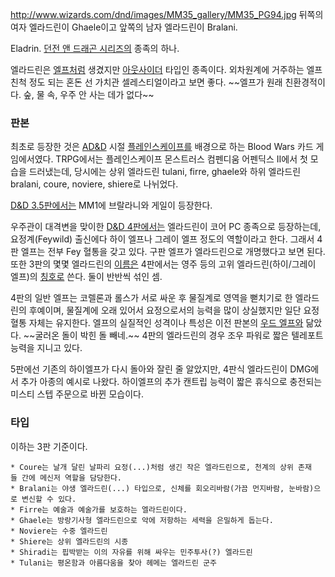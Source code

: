 http://www.wizards.com/dnd/images/MM35_gallery/MM35_PG94.jpg
뒤쪽의 여자 엘라드린이 Ghaele이고 앞쪽의 남자 엘라드린이 Bralani.

Eladrin. [[던전 앤 드래곤 시리즈]]의 종족의 하나.

엘라드린은 [[엘프]]처럼 생겼지만 [[아웃사이더]] 타입인 종족이다. 외차원계에 거주하는 엘프 친척 정도 되는 혼돈 선 가치관 셀레스티얼이라고 보면 좋다. ~~엘프가 원래 친환경적이다. 숲, 물 속, 우주 안 사는 데가 없다~~

=== 판본 ===
최초로 등장한 것은 [[AD&D]] 시절 [[플레인스케이프]]를 배경으로 하는 Blood Wars 카드 게임에서였다. TRPG에서는 플레인스케이프 몬스트러스 컴펜디움 어펜딕스 II에서 첫 모습을 드러냈는데, 당시에는 상위 엘라드린 tulani, firre, ghaele와 하위 엘라드린 bralani, coure, noviere, shiere로 나뉘었다.

[[D&D 3.5]]판에서는 MM1에 브랄라니와 게일이 등장한다.

우주관이 대격변을 맞이한 [[D&D 4판]]에서는 엘라드린이 코어 PC 종족으로 등장하는데, 요정계(Feywild) 출신에다 하이 엘프나 그레이 엘프 정도의 역할이라고 한다. 그래서 4판 엘프는 전부 Fey 혈통을 갖고 있다. 구판 엘프가 엘라드린으로 개명했다고 보면 된다. 또한 3판의 몇몇 엘라드린의 [[이름]]은 4판에서는 영주 등의 고위 엘라드린(하이/그레이 엘프)의 [[칭호]]로 쓴다. 둘이 반반씩 섞인 셈.

4판의 일반 엘프는 코렐론과 롤스가 서로 싸운 후 물질계로 영역을 뻗치기로 한 엘라드린의 후예이며, 물질계에 오래 있어서 요정으로서의 능력을 많이 상실했지만 일단 요정 혈통 자체는 유지한다. 엘프의 실질적인 성격이나 특성은 이전 판본의 [[우드 엘프]]와 닮았다. ~~굴러온 돌이 박힌 돌 빼네.~~ 4판의 엘라드린의 경우 조우 파워로 짧은 텔레포트 능력을 지니고 있다.

5판에선 기존의 하이엘프가 다시 돌아와 잘린 줄 알았지만, 4판식 엘라드린이 DMG에서 추가 아종의 예시로 나왔다. 하이엘프의 추가 캔트립 능력이 짧은 휴식으로 충전되는 미스티 스텝 주문으로 바뀐 모습이다.

=== 타입 ===
이하는 3판 기준이다.
 * Coure는 날개 달린 날파리 요정(...)처럼 생긴 작은 엘라드린으로, 천계의 상위 존재들 간에 메신저 역할을 담당한다.
 * Bralani는 야생 엘라드린(...) 타입으로, 신체를 회오리바람(가끔 먼지바람, 눈바람)으로 변신할 수 있다.
 * Firre는 예술과 예술가를 보호하는 엘라드린이다.
 * Ghaele는 방랑기사형 엘라드린으로 악에 저항하는 세력을 은밀하게 돕는다.
 * Noviere는 수중 엘라드린
 * Shiere는 상위 엘라드린의 시종
 * Shiradi는 핍박받는 이의 자유를 위해 싸우는 민주투사(?) 엘라드린
 * Tulani는 평온함과 아름다움을 찾아 헤메는 엘라드린 군주
